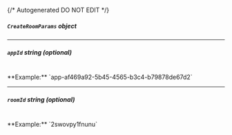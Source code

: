 {/* Autogenerated DO NOT EDIT  */}

##### `CreateRoomParams` _object_
<Collapsible openLabel={Labels.showProperties} closeLabel={Labels.hideProperties}>
    <CreateRoomParams/>
</Collapsible>

---
##### `appId` _string (optional)_
<br/>
**Example:** `app-af469a92-5b45-4565-b3c4-b79878de67d2`

---
##### `roomId` _string (optional)_
<br/>
**Example:** `2swovpy1fnunu`


